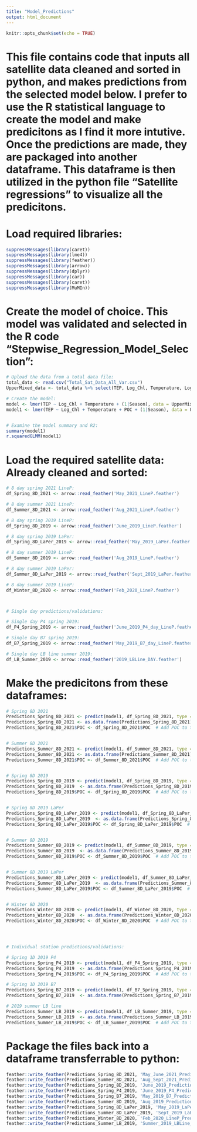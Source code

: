 ```yaml
---
title: "Model_Predictions"
output: html_document
---
```


```r
knitr::opts_chunk$set(echo = TRUE)
```

# This file contains code that inputs all satellite data cleaned and sorted in python, and makes predictions from the selected model below. I prefer to use the R statistical language to create the model and make predicitons as I find it more intutive. Once the predictions are made, they are packaged into another dataframe. This dataframe is then utilized in the python file "Satellite regressions" to visualize all the predicitons.


# Load required libraries:
```r

suppressMessages(library(caret))
suppressMessages(library(lme4))
suppressMessages(library(feather))
suppressMessages(library(arrow))
suppressMessages(library(dplyr))
suppressMessages(library(car))
suppressMessages(library(caret))
suppressMessages(library(MuMIn))

```


# Create the model of choice. This model was validated and selected in the R code "Stepwise_Regression_Model_Selection":
```r
# Upload the data from a total data file:
total_data <- read.csv("Total_Sat_Data_All_Var.csv")
UpperMixed_data <- total_data %>% select(TEP, Log_Chl, Temperature, Log_MLD, MLD, Season, POC)

# Create the model:
model <- lmer(TEP ~ Log_Chl + Temperature + (1|Season), data = UpperMixed_data)  # Basic model, not used
model1 <- lmer(TEP ~ Log_Chl + Temperature + POC + (1|Season), data = UpperMixed_data)  # Applied model


# Examine the model summary and R2:
summary(model1)
r.squaredGLMM(model1)

```


# Load the required satellite data: Already cleaned and sorted:
```r

# 8 day spring 2021 LineP:
df_Spring_8D_2021 <- arrow::read_feather('May_2021_LineP.feather')

# 8 day summer 2021 LineP:
df_Summer_8D_2021 <- arrow::read_feather('Aug_2021_LineP.feather')

# 8 day spring 2019 LineP:
df_Spring_8D_2019 <- arrow::read_feather('June_2019_LineP.feather')

# 8 day spring 2019 LaPer:
df_Spring_8D_LaPer_2019 <- arrow::read_feather('May_2019_LaPer.feather')

# 8 day summer 2019 LineP:
df_Summer_8D_2019 <- arrow::read_feather('Aug_2019_LineP.feather')

# 8 day summer 2019 LaPer:
df_Summer_8D_LaPer_2019 <- arrow::read_feather('Sept_2019_LaPer.feather')

# 8 day summer 2019 LineP:
df_Winter_8D_2020 <- arrow::read_feather('Feb_2020_LineP.feather')



# Single day predictions/validations:

# Single day P4 spring 2019:
df_P4_Spring_2019 <- arrow::read_feather('June_2019_P4_day_LineP.feather')

# Single day B7 spring 2019:
df_B7_Spring_2019 <- arrow::read_feather('May_2019_B7_day_LineP.feather')

# Single day LB line summer 2019:
df_LB_Summer_2019 <- arrow::read_feather('2019_LBLine_DAY.feather')

```


# Make the predicitons from these dataframes:
```r

# Spring 8D 2021
Predictions_Spring_8D_2021 <- predict(model1, df_Spring_8D_2021, type = "response")
Predictions_Spring_8D_2021 <- as.data.frame(Predictions_Spring_8D_2021)  # Create a data frame of predictions
Predictions_Spring_8D_2021$POC <- df_Spring_8D_2021$POC  # Add POC to the prediction data frame


# Summer 8D 2021
Predictions_Summer_8D_2021 <- predict(model1, df_Summer_8D_2021, type = "response")
Predictions_Summer_8D_2021 <- as.data.frame(Predictions_Summer_8D_2021)  # Create a data frame of predictions
Predictions_Summer_8D_2021$POC <- df_Summer_8D_2021$POC  # Add POC to the prediction data frame


# Spring 8D 2019
Predictions_Spring_8D_2019 <- predict(model1, df_Spring_8D_2019, type = "response")
Predictions_Spring_8D_2019  <- as.data.frame(Predictions_Spring_8D_2019)  # Create a data frame of predictions
Predictions_Spring_8D_2019$POC <- df_Spring_8D_2019$POC  # Add POC to the prediction data frame


# Spring 8D 2019 LaPer
Predictions_Spring_8D_LaPer_2019 <- predict(model1, df_Spring_8D_LaPer_2019, type = "response")
Predictions_Spring_8D_LaPer_2019  <- as.data.frame(Predictions_Spring_8D_LaPer_2019)  # Create a data frame of predictions
Predictions_Spring_8D_LaPer_2019$POC <- df_Spring_8D_LaPer_2019$POC  # Add POC to the prediction data frame


# Summer 8D 2019
Predictions_Summer_8D_2019 <- predict(model1, df_Summer_8D_2019, type = "response")
Predictions_Summer_8D_2019  <- as.data.frame(Predictions_Summer_8D_2019)  # Create a data frame of predictions
Predictions_Summer_8D_2019$POC <- df_Summer_8D_2019$POC  # Add POC to the prediction data frame


# Summer 8D 2019 LaPer
Predictions_Summer_8D_LaPer_2019 <- predict(model1, df_Summer_8D_LaPer_2019, type = "response")
Predictions_Summer_8D_LaPer_2019  <- as.data.frame(Predictions_Summer_8D_LaPer_2019)  # Create a data frame of predictions
Predictions_Summer_8D_LaPer_2019$POC <- df_Summer_8D_LaPer_2019$POC  # Add POC to the prediction data frame


# Winter 8D 2020
Predictions_Winter_8D_2020 <- predict(model1, df_Winter_8D_2020, type = "response")
Predictions_Winter_8D_2020  <- as.data.frame(Predictions_Winter_8D_2020)  # Create a data frame of predictions
Predictions_Winter_8D_2020$POC <- df_Winter_8D_2020$POC  # Add POC to the prediction data frame




# Individual station predictions/validations:

# Spring 1D 2019 P4
Predictions_Spring_P4_2019 <- predict(model1, df_P4_Spring_2019, type = "response")
Predictions_Spring_P4_2019  <- as.data.frame(Predictions_Spring_P4_2019)  # Create a data frame of predictions
Predictions_Spring_P4_2019$POC <- df_P4_Spring_2019$POC  # Add POC to the prediction data frame

# Spring 1D 2019 B7
Predictions_Spring_B7_2019 <- predict(model1, df_B7_Spring_2019, type = "response")
Predictions_Spring_B7_2019  <- as.data.frame(Predictions_Spring_B7_2019)  # Create a data frame of predictions

# 2019 summer LB line
Predictions_Summer_LB_2019 <- predict(model1, df_LB_Summer_2019, type = "response")
Predictions_Summer_LB_2019  <- as.data.frame(Predictions_Summer_LB_2019)  # Create a data frame of predictions
Predictions_Summer_LB_2019$POC <- df_LB_Summer_2019$POC  # Add POC to the prediction data frame


```


# Package the files back into a dataframe transferrable to python:
```r

feather::write_feather(Predictions_Spring_8D_2021, 'May_June_2021_Predictions.feather')
feather::write_feather(Predictions_Summer_8D_2021, 'Aug_Sept_2021_Predictions.feather')
feather::write_feather(Predictions_Spring_8D_2019, 'June_2019_Predictions.feather')
feather::write_feather(Predictions_Spring_P4_2019, 'June_2019_P4_Predictions.feather')
feather::write_feather(Predictions_Spring_B7_2019, 'May_2019_B7_Predictions.feather')
feather::write_feather(Predictions_Summer_8D_2019, 'Aug_2019_Predictions.feather')
feather::write_feather(Predictions_Spring_8D_LaPer_2019, 'May_2019_LaPer_Predictions.feather')
feather::write_feather(Predictions_Summer_8D_LaPer_2019, 'Sept_2019_LaPer_Predictions.feather')
feather::write_feather(Predictions_Winter_8D_2020, 'Feb_2020_LineP_Predictions.feather')
feather::write_feather(Predictions_Summer_LB_2019, 'Summer_2019_LBLine_Predictions.feather')

```





